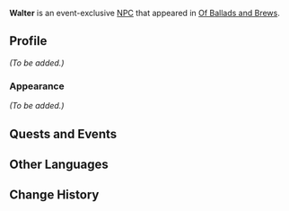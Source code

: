 {{About|the event-exclusive NPC|the Marechaussee Hunter|Walter (Marechaussee Hunter)}}
{{Meta
<!-- Remove this template after adding the missing info -->
|missing_NPC_profile  = yes
}}
{{Character Infobox
|type             = Event NPC
|image            = NPC Walter.png
|realname         = <!-- Optional, if different from in-game name -->
|deceased         = <!-- Past (for deceased prior to events of the game) or free response -->
|region           = Mondstadt
|location         = Mondstadt
|affiliation      = 
|title            = Hunter

|ancestry         = <!-- Clan/family -->
|father           = 
|mother           = 
|spouse           = 
|sibling          = 
|child            = 
|relative         = 

|voiceEN          = 
|voiceCN          = 
|voiceJP          = 
|dialoguereward   = 
}}
'''Walter''' is an event-exclusive [[NPC]] that appeared in [[Of Ballads and Brews]].
<!--
==Location==
{{subst:#tag:gallery|
NPC Location {{subst:PAGENAME}}.png{{subst:!}}{{subst:PAGENAME}}'s location
NPC Location {{subst:PAGENAME}} Context.png{{subst:!}}Additional context
|captionalign=center
}}
-->
==Profile==
<!--Detailed story/lore information goes here.-->
''(To be added.)''

===Appearance===
<!--Keep appearance section short and concise. Limit to 2 paragraphs with 3-4 sentences each.-->
''(To be added.)''

==Quests and Events==
{{Quests and Events}}
<!--
==Idle Quotes==
{{Dialogue Start}}
: {{DIcon|Idle}} {{Tx}}
:: {{A|VO {{subst:PAGENAME}} 01.ogg}} "{{Tx}}"
{{Dialogue End}}

==Dialogue==
{{Dialogue Start}}
:'''{{subst:PAGENAME}}:'''
:{{DIcon}}
{{Dialogue End}}

==Event Dialogue==
===Event Name===
{{Dialogue Start}}
:'''{{subst:PAGENAME}}:'''
{{Dialogue End}}

==Trivia==
* 
-->
==Other Languages==
{{Other Languages
|default_hidden = 1
|en      = Walter
|zhs     = 瓦尔特
|zhs_rm  = Wǎ'ěrtè
|zht     = 瓦爾特
|zht_rm  = Wǎ'ěrtè
|ja      = ワルター
|ja_rm   = Warutaa
|ko      = 웰트
|es      = Welt
|fr      = Walter
|ru      = Уолтер
|th      = Walter
|vi      = Walter
|de      = Walter
|id      = Walter
|pt      = Walter
}}

==Change History==
{{Change History|3.1}}
<!--
==References==
{{Reflist}}
-->